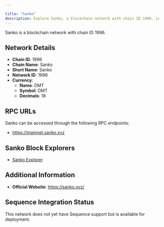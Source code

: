 ```yaml
---

title: "Sanko"
description: Explore Sanko, a blockchain network with chain ID 1996. Learn about its native currency, DMT, and how to interact with the network.
---
```




Sanko is a blockchain network with chain ID 1996.

## Network Details

- **Chain ID**: 1996
- **Chain Name**: Sanko
- **Short Name**: Sanko
- **Network ID**: 1996
- **Currency**: 
  - **Name**: DMT
  - **Symbol**: DMT
  - **Decimals**: 18

## RPC URLs

Sanko can be accessed through the following RPC endpoints:

- https://mainnet.sanko.xyz

## Sanko Block Explorers

- [Sanko Explorer](https://explorer.sanko.xyz)

## Additional Information

- **Official Website**: https://sanko.xyz/

## Sequence Integration Status

This network does not yet have Sequence support but is available for deployment.
